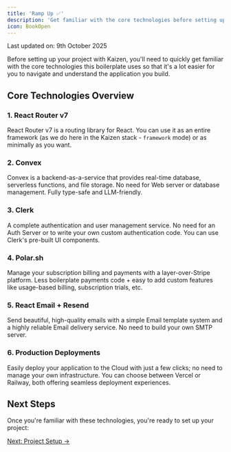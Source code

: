 ```yaml
---
title: 'Ramp Up ✅'
description: 'Get familiar with the core technologies before setting up your project'
icon: BookOpen
---
```


<Note>
  Last updated on: 9th October 2025
</Note>

Before setting up your project with Kaizen, you'll need to quickly get familiar with the core technologies this boilerplate uses so that it's a lot easier for you to navigate and understand the application you build.

## Core Technologies Overview

### 1. React Router v7

React Router v7 is a routing library for React. You can use it as an entire framework (as we do here in the Kaizen stack - `framework` mode) or as minimally as you want.

<YouTube id="pw8FAg07kdo" />

### 2. Convex

Convex is a backend-as-a-service that provides real-time database, serverless functions, and file storage. No need for Web server or database management. Fully type-safe and LLM-friendly.

<YouTube id="DpZIkkYPd5I" />

### 3. Clerk

A complete authentication and user management service. No need for an Auth Server or to write your own custom authentication code. You can use Clerk's pre-built UI components.

<YouTube id="fxyz-dP_CHU" />

### 4. Polar.sh

Manage your subscription billing and payments with a layer-over-Stripe platform. Less boilerplate payments code + easy to add custom features like usage-based billing, subscription trials, etc.

<YouTube id="wFje2kP4FWg" />

### 5. React Email + Resend

Send beautiful, high-quality emails with a simple Email template system and a highly reliable Email delivery service. No need to build your own SMTP server.

<YouTube id="btZII7TXlhk" />

### 6. Production Deployments

Easily deploy your application to the Cloud with just a few clicks; no need to manage your own infrastructure. You can choose between Vercel or Railway, both offering seamless deployment experiences.

<div style={{ display: "flex", gap: "1.5rem", flexWrap: "wrap" }}>
  <div style={{ flex: 1, minWidth: 300 }}>
    <YouTube id="sPmat30SE4k" />
  </div>
  <div style={{ flex: 1, minWidth: 300 }}>
    <YouTube id="DyQz2DgSToU" />
  </div>
</div>

## Next Steps

Once you're familiar with these technologies, you're ready to set up your project:

[Next: Project Setup →](2-project-setup)
